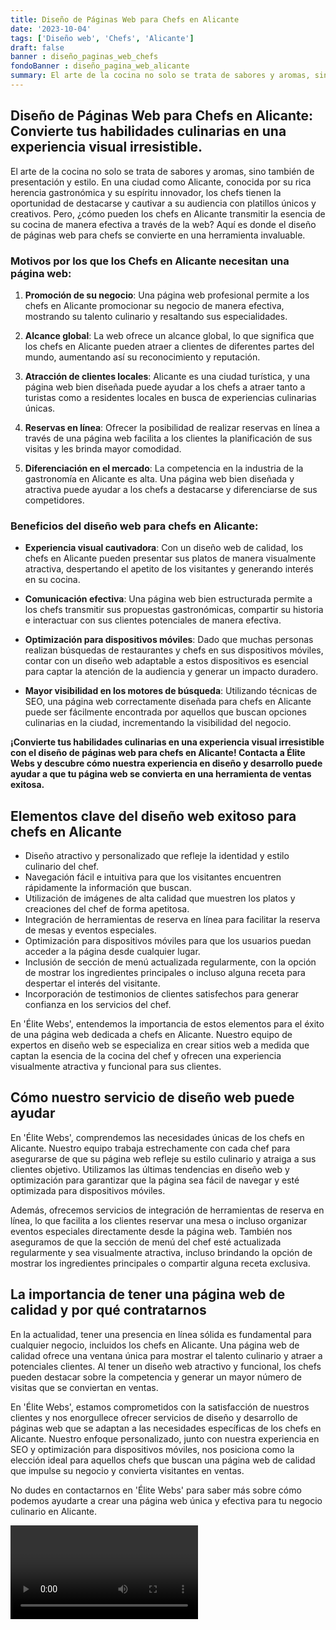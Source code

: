 ```yaml
---
title: Diseño de Páginas Web para Chefs en Alicante
date: '2023-10-04'
tags: ['Diseño web', 'Chefs', 'Alicante']
draft: false
banner : diseño_paginas_web_chefs
fondoBanner : diseño_pagina_web_alicante
summary: El arte de la cocina no solo se trata de sabores y aromas, sino también de presentación y estilo. En una ciudad como Alicante, conocida por su rica herencia gastronómica y su espíritu innovador, los chefs tienen la oportunidad de destacarse y cautivar a su audiencia con platillos únicos y creativos. Pero, ¿cómo pueden los chefs en Alicante transmitir la esencia de su cocina de manera efectiva a través de la web? Aquí es donde el diseño de páginas web para chefs se convierte en una herramienta invaluable.
---
```


## Diseño de Páginas Web para Chefs en Alicante: Convierte tus habilidades culinarias en una experiencia visual irresistible.

El arte de la cocina no solo se trata de sabores y aromas, sino también de presentación y estilo. En una ciudad como Alicante, conocida por su rica herencia gastronómica y su espíritu innovador, los chefs tienen la oportunidad de destacarse y cautivar a su audiencia con platillos únicos y creativos. Pero, ¿cómo pueden los chefs en Alicante transmitir la esencia de su cocina de manera efectiva a través de la web? Aquí es donde el diseño de páginas web para chefs se convierte en una herramienta invaluable.

### Motivos por los que los Chefs en Alicante necesitan una página web:

1. **Promoción de su negocio**: Una página web profesional permite a los chefs en Alicante promocionar su negocio de manera efectiva, mostrando su talento culinario y resaltando sus especialidades.

2. **Alcance global**: La web ofrece un alcance global, lo que significa que los chefs en Alicante pueden atraer a clientes de diferentes partes del mundo, aumentando así su reconocimiento y reputación.

3. **Atracción de clientes locales**: Alicante es una ciudad turística, y una página web bien diseñada puede ayudar a los chefs a atraer tanto a turistas como a residentes locales en busca de experiencias culinarias únicas.

4. **Reservas en línea**: Ofrecer la posibilidad de realizar reservas en línea a través de una página web facilita a los clientes la planificación de sus visitas y les brinda mayor comodidad.

5. **Diferenciación en el mercado**: La competencia en la industria de la gastronomía en Alicante es alta. Una página web bien diseñada y atractiva puede ayudar a los chefs a destacarse y diferenciarse de sus competidores.

### Beneficios del diseño web para chefs en Alicante:

- **Experiencia visual cautivadora**: Con un diseño web de calidad, los chefs en Alicante pueden presentar sus platos de manera visualmente atractiva, despertando el apetito de los visitantes y generando interés en su cocina.

- **Comunicación efectiva**: Una página web bien estructurada permite a los chefs transmitir sus propuestas gastronómicas, compartir su historia e interactuar con sus clientes potenciales de manera efectiva.

- **Optimización para dispositivos móviles**: Dado que muchas personas realizan búsquedas de restaurantes y chefs en sus dispositivos móviles, contar con un diseño web adaptable a estos dispositivos es esencial para captar la atención de la audiencia y generar un impacto duradero.

- **Mayor visibilidad en los motores de búsqueda**: Utilizando técnicas de SEO, una página web correctamente diseñada para chefs en Alicante puede ser fácilmente encontrada por aquellos que buscan opciones culinarias en la ciudad, incrementando la visibilidad del negocio.

**¡Convierte tus habilidades culinarias en una experiencia visual irresistible con el diseño de páginas web para chefs en Alicante! Contacta a Élite Webs y descubre cómo nuestra experiencia en diseño y desarrollo puede ayudar a que tu página web se convierta en una herramienta de ventas exitosa.**

<GifSeo />

<Cta />

## Elementos clave del diseño web exitoso para chefs en Alicante

- Diseño atractivo y personalizado que refleje la identidad y estilo culinario del chef.
- Navegación fácil e intuitiva para que los visitantes encuentren rápidamente la información que buscan.
- Utilización de imágenes de alta calidad que muestren los platos y creaciones del chef de forma apetitosa.
- Integración de herramientas de reserva en línea para facilitar la reserva de mesas y eventos especiales.
- Optimización para dispositivos móviles para que los usuarios puedan acceder a la página desde cualquier lugar.
- Inclusión de sección de menú actualizada regularmente, con la opción de mostrar los ingredientes principales o incluso alguna receta para despertar el interés del visitante.
- Incorporación de testimonios de clientes satisfechos para generar confianza en los servicios del chef.

En 'Élite Webs', entendemos la importancia de estos elementos para el éxito de una página web dedicada a chefs en Alicante. Nuestro equipo de expertos en diseño web se especializa en crear sitios web a medida que captan la esencia de la cocina del chef y ofrecen una experiencia visualmente atractiva y funcional para sus clientes.

## Cómo nuestro servicio de diseño web puede ayudar

En 'Élite Webs', comprendemos las necesidades únicas de los chefs en Alicante. Nuestro equipo trabaja estrechamente con cada chef para asegurarse de que su página web refleje su estilo culinario y atraiga a sus clientes objetivo. Utilizamos las últimas tendencias en diseño web y optimización para garantizar que la página sea fácil de navegar y esté optimizada para dispositivos móviles.

Además, ofrecemos servicios de integración de herramientas de reserva en línea, lo que facilita a los clientes reservar una mesa o incluso organizar eventos especiales directamente desde la página web. También nos aseguramos de que la sección de menú del chef esté actualizada regularmente y sea visualmente atractiva, incluso brindando la opción de mostrar los ingredientes principales o compartir alguna receta exclusiva.

## La importancia de tener una página web de calidad y por qué contratarnos

En la actualidad, tener una presencia en línea sólida es fundamental para cualquier negocio, incluidos los chefs en Alicante. Una página web de calidad ofrece una ventana única para mostrar el talento culinario y atraer a potenciales clientes. Al tener un diseño web atractivo y funcional, los chefs pueden destacar sobre la competencia y generar un mayor número de visitas que se conviertan en ventas.

En 'Élite Webs', estamos comprometidos con la satisfacción de nuestros clientes y nos enorgullece ofrecer servicios de diseño y desarrollo de páginas web que se adaptan a las necesidades específicas de los chefs en Alicante. Nuestro enfoque personalizado, junto con nuestra experiencia en SEO y optimización para dispositivos móviles, nos posiciona como la elección ideal para aquellos chefs que buscan una página web de calidad que impulse su negocio y convierta visitantes en ventas.

No dudes en contactarnos en 'Élite Webs' para saber más sobre cómo podemos ayudarte a crear una página web única y efectiva para tu negocio culinario en Alicante.

<Video />

<CtaBot job='Chefs' city='Alicante'/>

<Gmaps query='Alicante+españa+maps' />